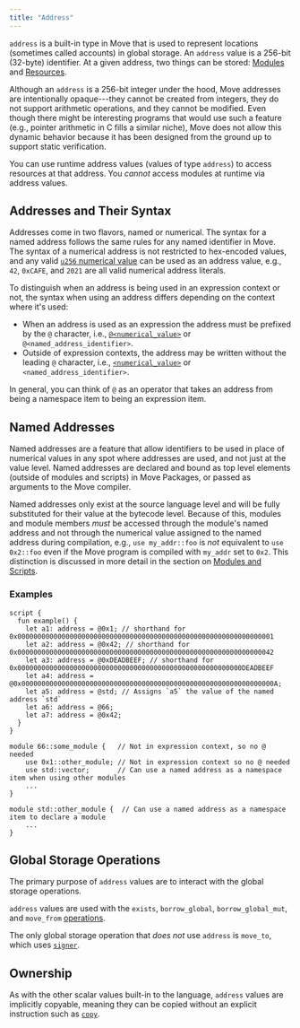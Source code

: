 ```yaml
---
title: "Address"
---
```


`address` is a built-in type in Move that is used to represent locations (sometimes called accounts) in global storage. An `address` value is a 256-bit (32-byte) identifier. At a given address, two things can be stored: [Modules](../../../../build/smart-contracts/book/modules-and-scripts) and [Resources](../../../../build/smart-contracts/book/structs-and-resources).

Although an `address` is a 256-bit integer under the hood, Move addresses are intentionally opaque---they cannot be created from integers, they do not support arithmetic operations, and they cannot be modified. Even though there might be interesting programs that would use such a feature (e.g., pointer arithmetic in C fills a similar niche), Move does not allow this dynamic behavior because it has been designed from the ground up to support static verification.

You can use runtime address values (values of type `address`) to access resources at that address. You _cannot_ access modules at runtime via address values.

## Addresses and Their Syntax

Addresses come in two flavors, named or numerical. The syntax for a named address follows the
same rules for any named identifier in Move. The syntax of a numerical address is not restricted
to hex-encoded values, and any valid [`u256` numerical value](../../../../build/smart-contracts/book/integers) can be used as an
address value, e.g., `42`, `0xCAFE`, and `2021` are all valid numerical address
literals.

To distinguish when an address is being used in an expression context or not, the
syntax when using an address differs depending on the context where it's used:

- When an address is used as an expression the address must be prefixed by the `@` character, i.e., [`@<numerical_value>`](../../../../build/smart-contracts/book/integers) or `@<named_address_identifier>`.
- Outside of expression contexts, the address may be written without the leading `@` character, i.e., [`<numerical_value>`](../../../../build/smart-contracts/book/integers) or `<named_address_identifier>`.

In general, you can think of `@` as an operator that takes an address from being a namespace item to being an expression item.

## Named Addresses

Named addresses are a feature that allow identifiers to be used in place of
numerical values in any spot where addresses are used, and not just at the
value level. Named addresses are declared and bound as top level elements
(outside of modules and scripts) in Move Packages, or passed as arguments
to the Move compiler.

Named addresses only exist at the source language level and will be fully
substituted for their value at the bytecode level. Because of this, modules
and module members _must_ be accessed through the module's named address
and not through the numerical value assigned to the named address during
compilation, e.g., `use my_addr::foo` is _not_ equivalent to `use 0x2::foo`
even if the Move program is compiled with `my_addr` set to `0x2`. This
distinction is discussed in more detail in the section on [Modules and Scripts](../../../../build/smart-contracts/book/modules-and-scripts).

### Examples

```move
script {
  fun example() {
    let a1: address = @0x1; // shorthand for 0x0000000000000000000000000000000000000000000000000000000000000001
    let a2: address = @0x42; // shorthand for 0x0000000000000000000000000000000000000000000000000000000000000042
    let a3: address = @0xDEADBEEF; // shorthand for 0x00000000000000000000000000000000000000000000000000000000DEADBEEF
    let a4: address = @0x000000000000000000000000000000000000000000000000000000000000000A;
    let a5: address = @std; // Assigns `a5` the value of the named address `std`
    let a6: address = @66;
    let a7: address = @0x42;
  }
}

module 66::some_module {   // Not in expression context, so no @ needed
    use 0x1::other_module; // Not in expression context so no @ needed
    use std::vector;       // Can use a named address as a namespace item when using other modules
    ...
}

module std::other_module {  // Can use a named address as a namespace item to declare a module
    ...
}
```

## Global Storage Operations

The primary purpose of `address` values are to interact with the global storage operations.

`address` values are used with the `exists`, `borrow_global`, `borrow_global_mut`, and `move_from` [operations](../../../../build/smart-contracts/book/global-storage-operators).

The only global storage operation that _does not_ use `address` is `move_to`, which uses [`signer`](../../../../build/smart-contracts/book/signer).

## Ownership

As with the other scalar values built-in to the language, `address` values are implicitly copyable, meaning they can be copied without an explicit instruction such as [`copy`](../../../../build/smart-contracts/book/variables.mdx#move-and-copy).

